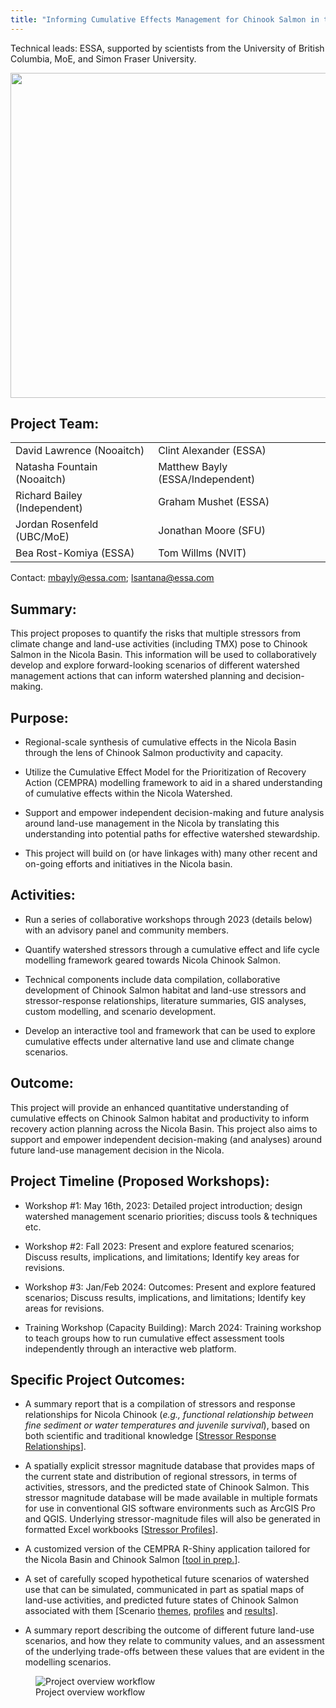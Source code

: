 ```yaml
---
title: "Informing Cumulative Effects Management for Chinook Salmon in the Nicola Watershed"
---
```


Technical leads: ESSA, supported by scientists from the University of British Columbia, MoE, and Simon Fraser University.

![](images/team_logos.png){fig-align="center" width="520"}

## **Project Team:**

|                              |                                  |
|------------------------------|----------------------------------|
| David Lawrence (Nooaitch)    | Clint Alexander (ESSA)           |
| Natasha Fountain (Nooaitch)  | Matthew Bayly (ESSA/Independent) |
| Richard Bailey (Independent) | Graham Mushet (ESSA)             |
| Jordan Rosenfeld (UBC/MoE)   | Jonathan Moore (SFU)             |
| Bea Rost-Komiya (ESSA)       | Tom Willms (NVIT)                |

Contact: [mbayly\@essa.com](mailto:mbayly@essa.com); [lsantana\@essa.com](mailto:lsantana@essa.com)

## **Summary:**

This project proposes to quantify the risks that multiple stressors from climate change and land-use activities (including TMX) pose to Chinook Salmon in the Nicola Basin. This information will be used to collaboratively develop and explore forward-looking scenarios of different watershed management actions that can inform watershed planning and decision-making.

## **Purpose:**

-   Regional-scale synthesis of cumulative effects in the Nicola Basin through the lens of Chinook Salmon productivity and capacity.

-   Utilize the Cumulative Effect Model for the Prioritization of Recovery Action (CEMPRA) modelling framework to aid in a shared understanding of cumulative effects within the Nicola Watershed.

-   Support and empower independent decision-making and future analysis around land-use management in the Nicola by translating this understanding into potential paths for effective watershed stewardship.

-   This project will build on (or have linkages with) many other recent and on-going efforts and initiatives in the Nicola basin.

## **Activities:**

-   Run a series of collaborative workshops through 2023 (details below) with an advisory panel and community members.

-   Quantify watershed stressors through a cumulative effect and life cycle modelling framework geared towards Nicola Chinook Salmon.

-   Technical components include data compilation, collaborative development of Chinook Salmon habitat and land-use stressors and stressor-response relationships, literature summaries, GIS analyses, custom modelling, and scenario development.

-   Develop an interactive tool and framework that can be used to explore cumulative effects under alternative land use and climate change scenarios.

## **Outcome:**

This project will provide an enhanced quantitative understanding of cumulative effects on Chinook Salmon habitat and productivity to inform recovery action planning across the Nicola Basin. This project also aims to support and empower independent decision-making (and analyses) around future land-use management decision in the Nicola.

## **Project Timeline (Proposed Workshops):**

-   Workshop #1: May 16th, 2023: Detailed project introduction; design watershed management scenario priorities; discuss tools & techniques etc.

-   Workshop #2: Fall 2023: Present and explore featured scenarios; Discuss results, implications, and limitations; Identify key areas for revisions.

-   Workshop #3: Jan/Feb 2024: Outcomes: Present and explore featured scenarios; Discuss results, implications, and limitations; Identify key areas for revisions.

-   Training Workshop (Capacity Building): March 2024: Training workshop to teach groups how to run cumulative effect assessment tools independently through an interactive web platform.

## **Specific Project Outcomes:**

-   A summary report that is a compilation of stressors and response relationships for Nicola Chinook (*e.g., functional relationship between fine sediment or water temperatures and juvenile survival*), based on both scientific and traditional knowledge \[[Stressor Response Relationships](./stressor_response/Stressor_Response.html)\].

-   A spatially explicit stressor magnitude database that provides maps of the current state and distribution of regional stressors, in terms of activities, stressors, and the predicted state of Chinook Salmon. This stressor magnitude database will be made available in multiple formats for use in conventional GIS software environments such as ArcGIS Pro and QGIS. Underlying stressor-magnitude files will also be generated in formatted Excel workbooks \[[Stressor Profiles](./stressor_profiles/Stressor_Profiles.html)\].

-   A customized version of the CEMPRA R-Shiny application tailored for the Nicola Basin and Chinook Salmon \[[tool in prep.](https://essa.shinyapps.io/JoeModelCEShiny/)\].

-   A set of carefully scoped hypothetical future scenarios of watershed use that can be simulated, communicated in part as spatial maps of land-use activities, and predicted future states of Chinook Salmon associated with them \[Scenario [themes](./scenarios/Scenario_Themes.html), [profiles](./scenarios/Scenario_Design.html) and [results](./scenarios/Scenario_Results.html)\].

-   A summary report describing the outcome of different future land-use scenarios, and how they relate to community values, and an assessment of the underlying trade-offs between these values that are evident in the modelling scenarios.

![Project overview workflow](images/project_flowchart.png){fig-align="center"}
